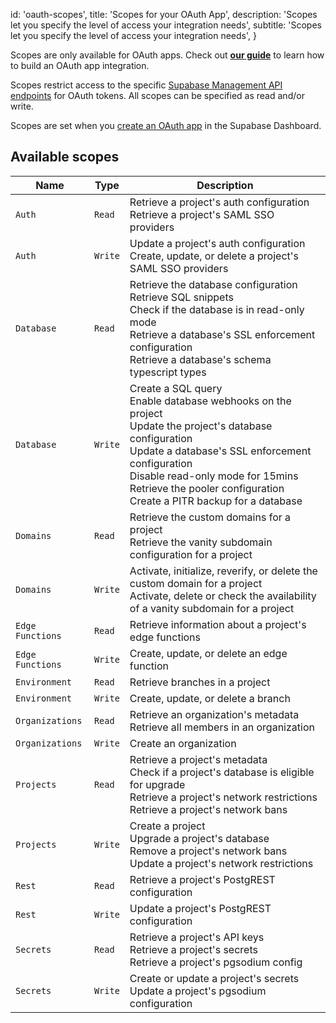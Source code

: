 
  id: 'oauth-scopes',
  title: 'Scopes for your OAuth App',
  description: 'Scopes let you specify the level of access your integration needs',
  subtitle: 'Scopes let you specify the level of access your integration needs',
}

<Admonition type="note">

Scopes are only available for OAuth apps. Check out [**our guide**](/docs/guides/platform/oauth-apps/build-a-supabase-integration) to learn how to build an OAuth app integration.

</Admonition>

Scopes restrict access to the specific [Supabase Management API endpoints](/docs/reference/api/introduction) for OAuth tokens. All scopes can be specified as read and/or write.

Scopes are set when you [create an OAuth app](/docs/guides/platform/oauth-apps/build-a-supabase-integration#create-an-oauth-app) in the Supabase Dashboard.

## Available scopes

| Name             | Type    | Description                                                                                                                                                                                                                                                                              |
| ---------------- | ------- | ---------------------------------------------------------------------------------------------------------------------------------------------------------------------------------------------------------------------------------------------------------------------------------------- |
| `Auth`           | `Read`  | Retrieve a project's auth configuration<br/>Retrieve a project's SAML SSO providers                                                                                                                                                                                                      |
| `Auth`           | `Write` | Update a project's auth configuration<br/>Create, update, or delete a project's SAML SSO providers                                                                                                                                                                                       |
| `Database`       | `Read`  | Retrieve the database configuration<br/>Retrieve SQL snippets<br/>Check if the database is in read-only mode<br/>Retrieve a database's SSL enforcement configuration<br/>Retrieve a database's schema typescript types                                                                   |
| `Database`       | `Write` | Create a SQL query<br/>Enable database webhooks on the project<br/>Update the project's database configuration<br/>Update a database's SSL enforcement configuration<br/>Disable read-only mode for 15mins<br/>Retrieve the pooler configuration<br/>Create a PITR backup for a database |
| `Domains`        | `Read`  | Retrieve the custom domains for a project<br/>Retrieve the vanity subdomain configuration for a project                                                                                                                                                                                  |
| `Domains`        | `Write` | Activate, initialize, reverify, or delete the custom domain for a project<br/>Activate, delete or check the availability of a vanity subdomain for a project                                                                                                                             |
| `Edge Functions` | `Read`  | Retrieve information about a project's edge functions                                                                                                                                                                                                                                    |
| `Edge Functions` | `Write` | Create, update, or delete an edge function                                                                                                                                                                                                                                               |
| `Environment`    | `Read`  | Retrieve branches in a project                                                                                                                                                                                                                                                           |
| `Environment`    | `Write` | Create, update, or delete a branch                                                                                                                                                                                                                                                       |
| `Organizations`  | `Read`  | Retrieve an organization's metadata<br/>Retrieve all members in an organization                                                                                                                                                                                                          |
| `Organizations`  | `Write` | Create an organization                                                                                                                                                                                                                                                                   |
| `Projects`       | `Read`  | Retrieve a project's metadata<br/>Check if a project's database is eligible for upgrade<br/>Retrieve a project's network restrictions<br/>Retrieve a project's network bans                                                                                                              |
| `Projects`       | `Write` | Create a project<br/>Upgrade a project's database<br/>Remove a project's network bans<br/>Update a project's network restrictions                                                                                                                                                        |
| `Rest`           | `Read`  | Retrieve a project's PostgREST configuration                                                                                                                                                                                                                                             |
| `Rest`           | `Write` | Update a project's PostgREST configuration                                                                                                                                                                                                                                               |
| `Secrets`        | `Read`  | Retrieve a project's API keys<br/>Retrieve a project's secrets<br/>Retrieve a project's pgsodium config                                                                                                                                                                                  |
| `Secrets`        | `Write` | Create or update a project's secrets<br/>Update a project's pgsodium configuration                                                                                                                                                                                                       |


